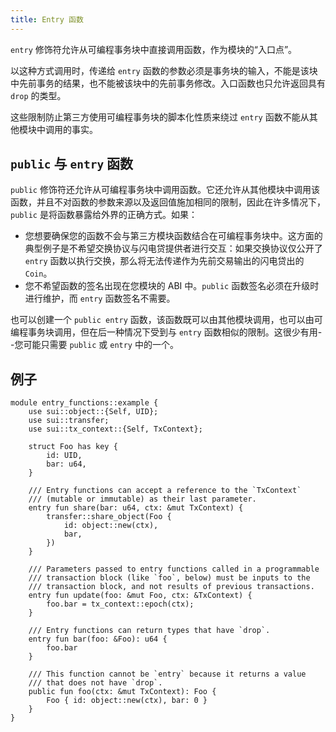 ```yaml
---
title: Entry 函数
---
```


`entry` 修饰符允许从可编程事务块中直接调用函数，作为模块的“入口点”。

以这种方式调用时，传递给 `entry` 函数的参数必须是事务块的输入，不能是该块中先前事务的结果，也不能被该块中的先前事务修改。入口函数也只允许返回具有 `drop` 的类型。

这些限制防止第三方使用可编程事务块的脚本化性质来绕过 `entry` 函数不能从其他模块中调用的事实。

## `public` 与 `entry` 函数

`public` 修饰符还允许从可编程事务块中调用函数。它还允许从其他模块中调用该函数，并且不对函数的参数来源以及返回值施加相同的限制，因此在许多情况下，`public` 是将函数暴露给外界的正确方式。如果：

- 您想要确保您的函数不会与第三方模块函数结合在可编程事务块中。这方面的典型例子是不希望交换协议与闪电贷提供者进行交互：如果交换协议仅公开了 `entry` 函数以执行交换，那么将无法传递作为先前交易输出的闪电贷出的 `Coin`。
- 您不希望函数的签名出现在您模块的 ABI 中。`public` 函数签名必须在升级时进行维护，而 `entry` 函数签名不需要。

也可以创建一个 `public entry` 函数，该函数既可以由其他模块调用，也可以由可编程事务块调用，但在后一种情况下受到与 `entry` 函数相似的限制。这很少有用--您可能只需要 `public` 或 `entry` 中的一个。

## 例子

```move
module entry_functions::example {
    use sui::object::{Self, UID};
    use sui::transfer;
    use sui::tx_context::{Self, TxContext};

    struct Foo has key {
        id: UID,
        bar: u64,
    }

    /// Entry functions can accept a reference to the `TxContext`
    /// (mutable or immutable) as their last parameter.
    entry fun share(bar: u64, ctx: &mut TxContext) {
        transfer::share_object(Foo {
            id: object::new(ctx),
            bar,
        })
    }

    /// Parameters passed to entry functions called in a programmable
    /// transaction block (like `foo`, below) must be inputs to the
    /// transaction block, and not results of previous transactions.
    entry fun update(foo: &mut Foo, ctx: &TxContext) {
        foo.bar = tx_context::epoch(ctx);
    }

    /// Entry functions can return types that have `drop`.
    entry fun bar(foo: &Foo): u64 {
        foo.bar
    }

    /// This function cannot be `entry` because it returns a value
    /// that does not have `drop`.
    public fun foo(ctx: &mut TxContext): Foo {
        Foo { id: object::new(ctx), bar: 0 }
    }
}
```
